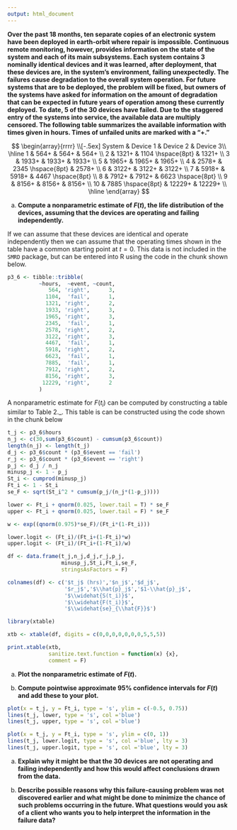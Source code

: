 ```yaml
---
output: html_document
---
```


__Over the past 18 months, ten separate copies of an electronic system have been deployed in earth-orbit where repair is impossible. Continuous remote monitoring, however, provides information on the state of the system and each of its main subsystems.  Each system contains 3 nominally identical devices and it was learned, after deployment, that these devices are, in the system's environment, failing unexpectedly. The failures cause degradation to the overall system operation. For future systems that are to be deployed, the problem will be fixed, but owners of the systems have asked for information on the amount of degradation that can be expected in future years of operation among these currently deployed. To date, 5 of the 30 devices have failed. Due to the staggered entry of the systems into service, the available data are multiply censored. The following table summarizes the available information with times given in hours.  Times of unfailed units are marked with a "$+$."__


$$
\begin{array}{rrrr} \\[-.5ex] 
System & Device 1 & Device 2 & Device 3\\ 
\hline
1  & 564+              & 564+              & 564+              \\ 
2  & 1321+             & 1104 \hspace{8pt} & 1321+             \\ 
3  & 1933+             & 1933+             & 1933+             \\ 
5  & 1965+             & 1965+             & 1965+             \\ 
4  & 2578+             & 2345 \hspace{8pt} & 2578+             \\ 
6  & 3122+             & 3122+             & 3122+             \\ 
7  & 5918+             & 5918+             & 4467 \hspace{8pt} \\ 
8  & 7912+             & 7912+             & 6623 \hspace{8pt} \\ 
9  & 8156+             & 8156+             & 8156+             \\ 
10 & 7885 \hspace{8pt} & 12229+            & 12229+            \\ 
\hline
\end{array}
$$

a. __Compute a nonparametric estimate of  $F(t)$, the life distribution of the devices, assuming that the devices are operating and failing independently.__

If we can assume that these devices are identical and operate independently then we can assume that the operating times shown in the table have a common starting point at $t = 0$.  This data is not included in the `SMRD` package, but can be entered into R using the code in the chunk shown below.

```r
p3_6 <- tibble::tribble(
          ~hours,  ~event, ~count,
             564, 'right',      3,
            1104,  'fail',      1,
            1321, 'right',      2,
            1933, 'right',      3,
            1965, 'right',      3,
            2345,  'fail',      1,
            2578, 'right',      2,
            3122, 'right',      3,
            4467,  'fail',      1,
            5918, 'right',      2,
            6623,  'fail',      1,
            7885,  'fail',      1,
            7912, 'right',      2,
            8156, 'right',      3,
           12229, 'right',      2
          )
```

A nonparametric estimate for $F(t_i)$ can be computed by constructing a table similar to Table 2._.  This table is can be constructed using the code shown in the chunk below

```r
t_j <- p3_6$hours
n_j <- c(30,sum(p3_6$count) - cumsum(p3_6$count))
length(n_j) <- length(t_j)
d_j <- p3_6$count * (p3_6$event == 'fail')
r_j <- p3_6$count * (p3_6$event == 'right')
p_j <- d_j / n_j
minusp_j <- 1 - p_j 
St_i <- cumprod(minusp_j)
Ft_i <- 1 - St_i
se_F <- sqrt(St_i^2 * cumsum(p_j/(n_j*(1-p_j))))

lower <- Ft_i + qnorm(0.025, lower.tail = T) * se_F
upper <- Ft_i + qnorm(0.025, lower.tail = F) * se_F

w <- exp((qnorm(0.975)*se_F)/(Ft_i*(1-Ft_i)))

lower.logit <- (Ft_i)/(Ft_i+(1-Ft_i)*w)
upper.logit <- (Ft_i)/(Ft_i+(1-Ft_i)/w)

df <- data.frame(t_j,n_j,d_j,r_j,p_j,
                 minusp_j,St_i,Ft_i,se_F,
                 stringsAsFactors = F)

colnames(df) <- c('$t_j$ (hrs)','$n_j$','$d_j$',
                  '$r_j$','$\\hat{p}_j$','$1-\\hat{p}_j$',
                  '$\\widehat{S(t_i)}$',
                  '$\\widehat{F(t_i)}$',
                  '$\\widehat{se}_{\\hat{F}}$')

library(xtable)

xtb <- xtable(df, digits = c(0,0,0,0,0,0,0,5,5,5))

print.xtable(xtb, 
             sanitize.text.function = function(x) {x},
             comment = F)
```

a. __Plot the nonparametric estimate of $F(t)$.__

a. __Compute pointwise approximate $95\%$ confidence intervals for $F(t)$ and add these to your plot.__

```r
plot(x = t_j, y = Ft_i, type = 's', ylim = c(-0.5, 0.75))
lines(t_j, lower, type = 's', col ='blue')
lines(t_j, upper, type = 's', col ='blue')
```

```r
plot(x = t_j, y = Ft_i, type = 's', ylim = c(0, 1))
lines(t_j, lower.logit, type = 's', col ='blue', lty = 3)
lines(t_j, upper.logit, type = 's', col ='blue', lty = 3)
```

a. __Explain why it might be that the 30 devices are not operating and failing independently and how this would affect conclusions drawn from the data.__

a. __Describe possible reasons why this failure-causing problem was not discovered earlier and what might be done to minimize the chance of such problems occurring in the future. What questions would you ask of a client who wants you to help interpret the information in the failure data?__

